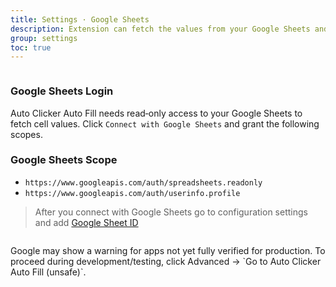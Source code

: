 ```yaml
---
title: Settings · Google Sheets
description: Extension can fetch the values from your Google Sheets and fill the forms on behalf of you.
group: settings
toc: true
---
```


<img
  class="d-block mb-4 img-fluid rounded-3"
  src="/docs/[[config:docs_version]]/assets/img/global-settings.png"
  alt=""
/>

### Google Sheets Login

Auto Clicker Auto Fill needs read‑only access to your Google Sheets to fetch cell values. Click `Connect with Google Sheets` and grant the following scopes.

### Google Sheets Scope

- `https://www.googleapis.com/auth/spreadsheets.readonly`
- `https://www.googleapis.com/auth/userinfo.profile`

> After you connect with Google Sheets go to configuration settings and add [Google Sheet ID]([[docsref:/configuration/config-settings#google-sheet-id]])

<img
  class="d-block mb-4 img-fluid rounded-3"
  src="/docs/[[config:docs_version]]/assets/img/settings-google-sheets.png"
  alt=""
/>

<Callout type="danger">
  Google may show a warning for apps not yet fully verified for production. To proceed during development/testing, click
  Advanced → `Go to Auto Clicker Auto Fill (unsafe)`.
  <img
    class="d-block mb-4 img-fluid rounded-3"
    src="/docs/[[config:docs_version]]/assets/img/settings-google-sheets-error.png"
    alt=""
  />
</Callout>
